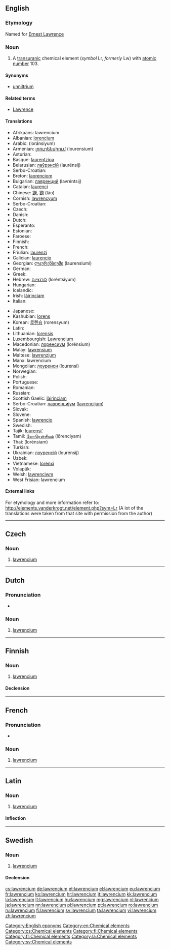 {{also|Lawrencium}}
==English==

{{elements|Lr|nobelium|No|rutherfordium|Rf}}

===Etymology===
Named for [[w:Ernest Lawrence|Ernest Lawrence]]

===Noun===
{{en-noun|-}}
{{wikipedia}}

# A [[transuranic]] chemical element (''symbol'' Lr, ''formerly'' Lw) with [[atomic number]] 103.

====Synonyms====
* [[unniltrium]]

====Related terms====
* [[w:Ernest Lawrence|Lawrence]]

====Translations====
{{rfc-tsort|duplicate language: Serbo-Croatian}}
{{trans-top|chemical element}}
* Afrikaans: lawrencium
* Albanian: [[lorencium]]
* Arabic: {{Arab|[[لورنسيوم]]}} (loránsiyum) {{m}}
* Armenian: [[լոուրենսիում]] (lourensium)
* Asturian: {{t-|ast|laurenciu|m}}
* Basque: [[laurentzioa]]
* Belarusian: [[лаўрэнсiй]] (laurénsij) {{m}}
* Serbo-Croatian: {{t-|sh|lawrencij}}
* Breton: [[laorenciom]]
* Bulgarian: [[лавренций]] (lavréntsij) {{m}}
* Catalan: [[laurenci]]
* Chinese: [[鐒]], [[铹]] (láo)
* Cornish: [[lawrencyum]]
* Serbo-Croatian: {{t-|sh|lawrencij}}
* Czech: {{t+|cs|lawrencium}}
* Danish: {{t-|da|lawrencium}}
* Dutch: {{t+|nl|lawrencium|n}}
* Esperanto: {{t-|eo|laŭrencio}}
* Estonian: {{t-|et|lavrentsium}}
* Faroese: {{t-|fo|lawrencium}}
* Finnish: {{t+|fi|lawrencium}}
* French: {{t+|fr|lawrencium|m}}
* Friulian: [[laurenzi]]
* Galician: [[laurencio]]
* Georgian: [[ლაურენსიუმი]] (laurensiumi)
* German: {{t+|de|Lawrencium|n}}
* Greek: {{t+|el|λωρένσιο|n|tr=lorénsio}}
* Hebrew: [[לורנציום]] (loréntsiyum)
* Hungarian: {{t+|hu|laurencium}}
* Icelandic: {{t-|is|lárensín}}
* Irish: [[láirinciam]]
* Italian: {{t+|it|laurenzio|m}}
{{trans-mid}}
* Japanese: {{t+|ja|ローレンシウム|tr=rorenshiumu}}
* Kashubian: [[lorens]]
* Korean: [[로렌슘]] (rorensyum)
* Latin: {{t+|la|lawrencium}}
* Lithuanian: [[lorensis]]
* Luxembourgish: [[Lawrencium]]
* Macedonian: [[лоренсиум]] (lorénsium) {{m}}
* Malay: [[lawrensium]]
* Maltese: [[lawrenzjum]]
* Manx: lawrencium
* Mongolian: [[лоуренси]] (lourensi)
* Norwegian: {{t-|no|lawrencium}}
* Polish: {{t+|pl|lorens|m}}
* Portuguese: {{t+|pt|laurêncio|m}}
* Romanian: {{t+|ro|lawrenciu|n}}
* Russian: {{t+|ru|лоуренсий|m|tr=lourénsij}}
* Scottish Gaelic: [[làirinciam]]
* Serbo-Croatian: [[лавренциjум]] ([[lavrencijum]]) {{m}}
* Slovak: {{t-|sk|lawrencium}}
* Slovene: {{t+|sl|lavrencij}}
* Spanish: [[lawrencio]] {{m}}
* Swedish: {{t+|sv|lawrencium|n}}
* Tajik: [[lourensi']]
* Tamil: [[லோரென்சியம்]] (lōrenciyam)
* Thai: {{Thai|[[ลอร์เรนเซียม]]}} (lorēnsiam)
* Turkish: {{t+|tr|lorentiyum}}
* Ukrainian: [[лоуренсiй]] (lourénsij) {{m}}
* Uzbek: {{t-|uz|лоуренсий|tr=lourensiy|sc=Cyrl}}
* Vietnamese: [[lorenxi]]
* Volapük: {{t+|vo|laurensin}}
* Welsh: [[lawrenciwm]]
* West Frisian: lawrencium
{{trans-bottom}}

====External links====
For etymology and more information refer to:
http://elements.vanderkrogt.net/element.php?sym=Lr
(A lot of the translations were taken from that site with permission from the author)

<!--SOED-->

[[Category:English eponyms]]
[[Category:en:Chemical elements]]

----

==Czech==

===Noun===
{{cs-noun|g=n}}

# [[#English|lawrencium]] {{gloss|transuranic chemical element}}

[[Category:cs:Chemical elements]]

----

==Dutch==
{{wikipedia|lang=nl}}
{{elements|Lr|nobelium|No|rutherfordium|Rf|lang=nl}}

===Pronunciation===
* {{audio|Nl-lawrencium.ogg|Audio}}

===Noun===
{{nl-noun|n|-|-}}

# [[#English|lawrencium]]

----

==Finnish==
{{wikipedia|lang=fi}}

===Noun===
{{head|fi|noun|sort=lavrencium}}

# [[#English|lawrencium]]

====Declension====
{{fi-decl-risti|lawrencium|i=0}}

[[Category:fi:Chemical elements]]

----

==French==

===Pronunciation===
* {{IPA|/lɔ.ʁɑ̃.sjɔm/|lang=fr}}

===Noun===
{{fr-noun|m}}

# [[lawrencium#English|lawrencium]]

[[Category:fr:Chemical elements]]

----

==Latin==
{{wikipedia|lang=la}}

===Noun===
{{la-noun|lawrencium|lawrencii|lawrenciī|n|second}}

# [[#English|lawrencium]]

====Inflection====
{{la-decl-2nd-N|lawrenci}}

[[Category:la:Chemical elements]]

----

==Swedish==
{{wikipedia|lang=sv}}

===Noun===
{{sv-noun|g=n|-}}

# [[#English|lawrencium]]

====Declension====
{{sv-noun-unc-irreg-n|2=lawrenciumet}}

[[Category:sv:Chemical elements]]

[[cs:lawrencium]]
[[de:lawrencium]]
[[et:lawrencium]]
[[el:lawrencium]]
[[eu:lawrencium]]
[[fr:lawrencium]]
[[ko:lawrencium]]
[[hr:lawrencium]]
[[it:lawrencium]]
[[kk:lawrencium]]
[[la:lawrencium]]
[[lt:lawrencium]]
[[hu:lawrencium]]
[[mg:lawrencium]]
[[nl:lawrencium]]
[[ja:lawrencium]]
[[nn:lawrencium]]
[[pl:lawrencium]]
[[pt:lawrencium]]
[[ro:lawrencium]]
[[ru:lawrencium]]
[[fi:lawrencium]]
[[sv:lawrencium]]
[[ta:lawrencium]]
[[vi:lawrencium]]
[[zh:lawrencium]]